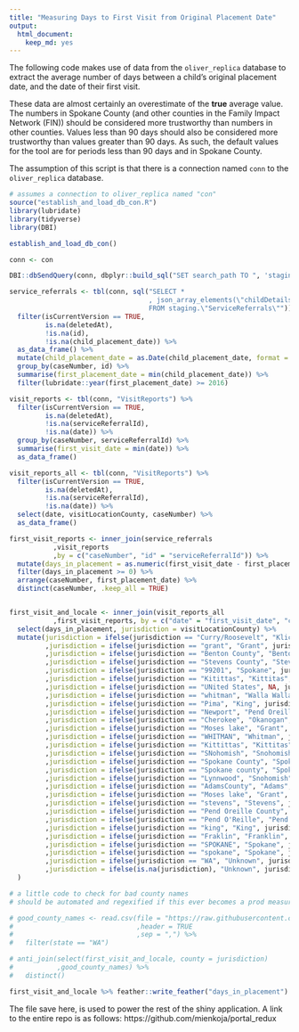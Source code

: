 ```yaml
---
title: "Measuring Days to First Visit from Original Placement Date"
output: 
  html_document: 
    keep_md: yes
---
```


The following code makes use of data from the `oliver_replica` database to extract the average number of days between a child's original placement date, and the date of their first visit.

These data are almost certainly an overestimate of the **true** average value. The numbers in Spokane County (and other counties in the Family Impact Network (FIN)) should be considered more trustworthy than numbers in other counties. Values less than 90 days should also be considered more trustworthy than values greater than 90 days. As such, the default values for the tool are for periods less than 90 days and in Spokane County. 

The assumption of this script is that there is a connection named `conn` to the `oliver_replica` database. 

```r
# assumes a connection to oliver_replica named "con"
source("establish_and_load_db_con.R")
library(lubridate)
library(tidyverse)
library(DBI)

establish_and_load_db_con()

conn <- con 

DBI::dbSendQuery(conn, dbplyr::build_sql("SET search_path TO ", 'staging'))
```

```r
service_referrals <- tbl(conn, sql("SELECT *
                                   , json_array_elements(\"childDetails\") ->> \'childOpd\' AS child_placement_date 
                                   FROM staging.\"ServiceReferrals\"")) %>%
  filter(isCurrentVersion == TRUE,
         is.na(deletedAt),
         !is.na(id),
         !is.na(child_placement_date)) %>%
  as_data_frame() %>%
  mutate(child_placement_date = as.Date(child_placement_date, format = "%m/%d/%Y")) %>%
  group_by(caseNumber, id) %>%
  summarise(first_placement_date = min(child_placement_date)) %>%
  filter(lubridate::year(first_placement_date) >= 2016)

visit_reports <- tbl(conn, "VisitReports") %>%
  filter(isCurrentVersion == TRUE,
         is.na(deletedAt),
         !is.na(serviceReferralId),
         !is.na(date)) %>%
  group_by(caseNumber, serviceReferralId) %>%
  summarise(first_visit_date = min(date)) %>%
  as_data_frame()

visit_reports_all <- tbl(conn, "VisitReports") %>%
  filter(isCurrentVersion == TRUE,
         is.na(deletedAt),
         !is.na(serviceReferralId),
         !is.na(date)) %>%
  select(date, visitLocationCounty, caseNumber) %>%
  as_data_frame()

first_visit_reports <- inner_join(service_referrals
           ,visit_reports
           ,by = c("caseNumber", "id" = "serviceReferralId")) %>%
  mutate(days_in_placement = as.numeric(first_visit_date - first_placement_date)) %>%
  filter(days_in_placement >= 0) %>%
  arrange(caseNumber, first_placement_date) %>%
  distinct(caseNumber, .keep_all = TRUE)  


first_visit_and_locale <- inner_join(visit_reports_all
           ,first_visit_reports, by = c("date" = "first_visit_date", "caseNumber")) %>%
  select(days_in_placement, jurisdiction = visitLocationCounty) %>%
  mutate(jurisdiction = ifelse(jurisdiction == "Curry/Roosevelt", "Klickitat", jurisdiction)
         ,jurisdiction = ifelse(jurisdiction == "grant", "Grant", jurisdiction)
         ,jurisdiction = ifelse(jurisdiction == "Benton County", "Benton", jurisdiction)
         ,jurisdiction = ifelse(jurisdiction == "Stevens County", "Stevens", jurisdiction)
         ,jurisdiction = ifelse(jurisdiction == "99201", "Spokane", jurisdiction)
         ,jurisdiction = ifelse(jurisdiction == "Kitittas", "Kittitas", jurisdiction)
         ,jurisdiction = ifelse(jurisdiction == "UNited States", NA, jurisdiction)
         ,jurisdiction = ifelse(jurisdiction == "whitman", "Walla Walla", jurisdiction)
         ,jurisdiction = ifelse(jurisdiction == "Pima", "King", jurisdiction)
         ,jurisdiction = ifelse(jurisdiction == "Newport", "Pend Oreille", jurisdiction)
         ,jurisdiction = ifelse(jurisdiction == "Cherokee", "Okanogan", jurisdiction)
         ,jurisdiction = ifelse(jurisdiction == "Moses lake", "Grant", jurisdiction)
         ,jurisdiction = ifelse(jurisdiction == "WHITMAN", "Whitman", jurisdiction)
         ,jurisdiction = ifelse(jurisdiction == "Kittittas", "Kittitas", jurisdiction)
         ,jurisdiction = ifelse(jurisdiction == "SNohomish", "Snohomish", jurisdiction)
         ,jurisdiction = ifelse(jurisdiction == "Spokane County", "Spokane", jurisdiction)
         ,jurisdiction = ifelse(jurisdiction == "Spokane county", "Spokane", jurisdiction)         
         ,jurisdiction = ifelse(jurisdiction == "Lynnwood", "Snohomish", jurisdiction)
         ,jurisdiction = ifelse(jurisdiction == "AdamsCounty", "Adams", jurisdiction)
         ,jurisdiction = ifelse(jurisdiction == "Moses lake", "Grant", jurisdiction)
         ,jurisdiction = ifelse(jurisdiction == "stevens", "Stevens", jurisdiction)
         ,jurisdiction = ifelse(jurisdiction == "Pend Oreille County", "Pend Oreille", jurisdiction)
         ,jurisdiction = ifelse(jurisdiction == "Pend O'Reille", "Pend Oreille", jurisdiction)    
         ,jurisdiction = ifelse(jurisdiction == "king", "King", jurisdiction)  
         ,jurisdiction = ifelse(jurisdiction == "Fraklin", "Franklin", jurisdiction)    
         ,jurisdiction = ifelse(jurisdiction == "SPOKANE", "Spokane", jurisdiction) 
         ,jurisdiction = ifelse(jurisdiction == "spokane", "Spokane", jurisdiction)          
         ,jurisdiction = ifelse(jurisdiction == "WA", "Unknown", jurisdiction)           
         ,jurisdiction = ifelse(is.na(jurisdiction), "Unknown", jurisdiction)   
  ) 

# a little code to check for bad county names 
# should be automated and regexified if this ever becomes a prod measurement

# good_county_names <- read.csv(file = "https://raw.githubusercontent.com/hadley/data-counties/master/county-fips.csv"
#                               ,header = TRUE
#                               ,sep = ",") %>%
#   filter(state == "WA")

# anti_join(select(first_visit_and_locale, county = jurisdiction)
#           ,good_county_names) %>%
#   distinct()

first_visit_and_locale %>% feather::write_feather("days_in_placement")

```

The file save here, is used to power the rest of the shiny application. A link to the entire repo is as follows: https://github.com/mienkoja/portal_redux

